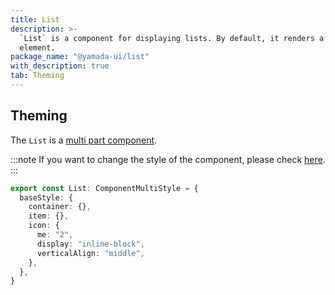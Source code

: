 ```yaml
---
title: List
description: >-
  `List` is a component for displaying lists. By default, it renders a `ul`
  element.
package_name: "@yamada-ui/list"
with_description: true
tab: Theming
---
```


## Theming

The `List` is a [multi part component](/styled-system/theming/component-style#multi-part-components).

:::note
If you want to change the style of the component, please check [here](/styled-system/theming/customize-theme#changing-the-style-of-components).
:::

```ts
export const List: ComponentMultiStyle = {
  baseStyle: {
    container: {},
    item: {},
    icon: {
      me: "2",
      display: "inline-block",
      verticalAlign: "middle",
    },
  },
}
```
